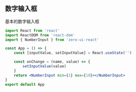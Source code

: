 ## 数字输入框

基本的数字输入框

```jsx
import React from 'react'
import ReactDOM from 'react-dom'
import { NumberInput } from 'zero-ui-react'

const App = () => {
    const [inputValue, setInputValue] = React.useState('')

    const onChange = (name, value) => {
        setInputValue(value)
    }
    return <NumberInput min={1} max={10}></NumberInput>
}
export default App
```
